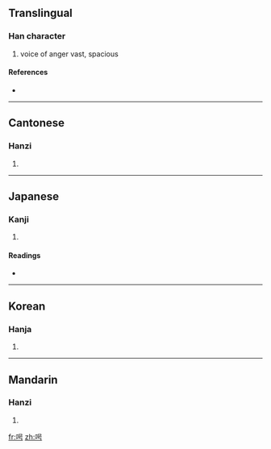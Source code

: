 ==Translingual==

===Han character===
{{Han char|rn=30|rad=口|as=05|sn=8|four=6602<sub>7</sub>|canj=口口一尸 (RRMS)}}

# voice of anger vast, spacious

====References====
* {{Han ref|kx=0183.090|dkj=03466|dj=0402.100|hdz=10600.050|uh=547A|ud=21626|bh=CBE2|bd=52194}}

----

==Cantonese==

===Hanzi===
{{yue-hanzi|jyut=|y=hiu1, hou4}}

# {{defn|Cantonese}}

----

==Japanese==

===Kanji===
{{ja-kanji|grade=|rs=口05}}

# {{defn|Japanese}}

====Readings====
* {{ja-readings|on=[[きょう]] (kyō), [[ごう]] (gō), [[こう]] (kō), [[く]] (ku)|kun=}}

----

==Korean==

===Hanja===
{{ko-hanja|hangeul=[[효]], [[호]]|rv=hyo, ho|mr=hyo, ho}}

# {{defn|Korean}}

----

==Mandarin==

===Hanzi===
{{cmn-hanzi|pin=[[xiāo]] ([[xiao1]])|wg=hsiao<sup>1</sup>}}

# {{defn|Mandarin}}

[[fr:呺]]
[[zh:呺]]